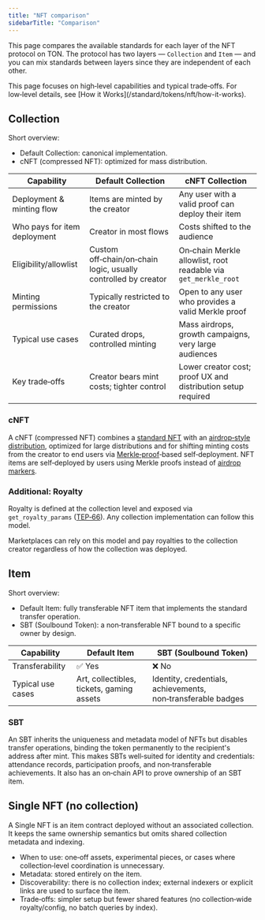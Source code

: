 ```yaml
---
title: "NFT comparison"
sidebarTitle: "Comparison"
---
```



This page compares the available standards for each layer of the NFT protocol on TON. The protocol has two layers — `Collection` and `Item` — and you can mix standards between layers since they are independent of each other.

<Aside
  type="note"
  title="Scope"
>
  This page focuses on high‑level capabilities and typical trade‑offs. For low‑level details, see [How it Works](/standard/tokens/nft/how-it-works).
</Aside>

## Collection

Short overview:

- Default Collection: canonical implementation.
- cNFT (compressed NFT): optimized for mass distribution.

| Capability                   | Default Collection                                             | cNFT Collection                                                |
| ---------------------------- | -------------------------------------------------------------- | -------------------------------------------------------------- |
| Deployment & minting flow    | Items are minted by the creator                                | Any user with a valid proof can deploy their item              |
| Who pays for item deployment | Creator in most flows                                          | Costs shifted to the audience                                  |
| Eligibility/allowlist        | Custom off‑chain/on‑chain logic, usually controlled by creator | On‑chain Merkle allowlist, root readable via `get_merkle_root` |
| Minting permissions          | Typically restricted to the creator                            | Open to any user who provides a valid Merkle proof             |
| Typical use cases            | Curated drops, controlled minting                              | Mass airdrops, growth campaigns, very large audiences          |
| Key trade‑offs               | Creator bears mint costs; tighter control                      | Lower creator cost; proof UX and distribution setup required   |

### cNFT

A cNFT (compressed NFT) combines a [standard NFT](/standard/tokens/nft/overview) with an [airdrop‑style distribution](/standard/tokens/airdrop), optimized for large distributions and for shifting minting costs from the creator to end users via [Merkle‑proof](/tvm/serialization/merkle)‑based self‑deployment. NFT items are self‑deployed by users using Merkle proofs instead of [airdrop markers](/standard/tokens/airdrop#the-scalable-design%3A-shard-and-prove).

### Additional: Royalty

Royalty is defined at the collection level and exposed via `get_royalty_params` ([TEP‑66](https://github.com/ton-blockchain/TEPs/blob/1e5b2c4c8290d88d6bc3ddc4729812e3ac232c00/text/0066-nft-royalty-standard.md)). Any collection implementation can follow this model.

Marketplaces can rely on this model and pay royalties to the collection creator regardless of how the collection was deployed.

## Item

Short overview:

- Default Item: fully transferable NFT item that implements the standard transfer operation.
- SBT (Soulbound Token): a non‑transferable NFT bound to a specific owner by design.

| Capability        | Default Item                              | SBT (Soulbound Token)                                        |
| ----------------- | ----------------------------------------- | ------------------------------------------------------------ |
| Transferability   | ✅ Yes                                     | ❌ No                                                         |
| Typical use cases | Art, collectibles, tickets, gaming assets | Identity, credentials, achievements, non‑transferable badges |

### SBT

An SBT inherits the uniqueness and metadata model of NFTs but disables transfer operations, binding the token permanently to the recipient's address after mint. This makes SBTs well‑suited for identity and credentials: attendance records, participation proofs, and non‑transferable achievements. It also has an on‑chain API to prove ownership of an SBT item.

## Single NFT (no collection)

A Single NFT is an item contract deployed without an associated collection. It keeps the same ownership semantics but omits shared collection metadata and indexing.

- When to use: one‑off assets, experimental pieces, or cases where collection‑level coordination is unnecessary.
- Metadata: stored entirely on the item.
- Discoverability: there is no collection index; external indexers or explicit links are used to surface the item.
- Trade‑offs: simpler setup but fewer shared features (no collection‑wide royalty/config, no batch queries by index).
